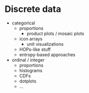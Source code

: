 # Discrete data {#ch-discrete}

- categorical
  - proportions 
    - product plots / mosaic plots
  - icon arrays
    - unit visualizations
  - HOPs-like stuff
  - entropy-based approaches
- ordinal / integer
  - proportions
  - histograms
  - CDFs
  - dotplots
  - ...

